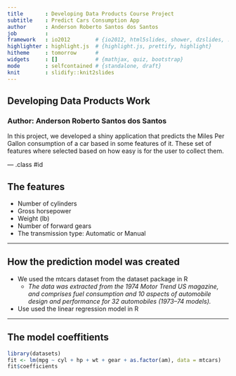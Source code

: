 ```yaml
---
title       : Developing Data Products Course Project
subtitle    : Predict Cars Consumption App
author      : Anderson Roberto Santos dos Santos
job         : 
framework   : io2012        # {io2012, html5slides, shower, dzslides, ...}
highlighter : highlight.js  # {highlight.js, prettify, highlight}
hitheme     : tomorrow      # 
widgets     : []            # {mathjax, quiz, bootstrap}
mode        : selfcontained # {standalone, draft}
knit        : slidify::knit2slides
---
```


## Developing Data Products Work

### Author: Anderson Roberto Santos dos Santos
  
In this project, we developed a shiny application that predicts the Miles Per Gallon consumption of a car based in some features of it. These set of features where selected based on how easy is for the user to collect them.

--- .class #id 

## The features

* Number of cylinders
* Gross horsepower
* Weight (lb)
* Number of forward gears
* The transmission type: Automatic or Manual

---  

## How the prediction model was created

* We used the mtcars dataset from the dataset package in R  
    * _The data was extracted from the 1974 Motor Trend US magazine, and comprises fuel consumption and 10 aspects of automobile design and performance for 32 automobiles (1973–74 models)._   
* Use used the linear regression model in R  

---  

## The model coeffitients

```r
library(datasets)
fit <- lm(mpg ~ cyl + hp + wt + gear + as.factor(am), data = mtcars)
fit$coefficients
```


